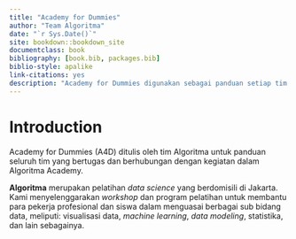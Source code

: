 ```yaml
--- 
title: "Academy for Dummies"
author: "Team Algoritma"
date: "`r Sys.Date()`"
site: bookdown::bookdown_site
documentclass: book
bibliography: [book.bib, packages.bib]
biblio-style: apalike
link-citations: yes
description: "Academy for Dummies digunakan sebagai panduan setiap tim yang bertugas pada Algoritma Academy."
---
```


# Introduction

Academy for Dummies (A4D) ditulis oleh tim Algoritma untuk panduan seluruh tim yang bertugas dan berhubungan dengan kegiatan dalam Algoritma Academy.

**Algoritma** merupakan pelatihan *data science* yang berdomisili di Jakarta. Kami menyelenggarakan *workshop* dan program pelatihan untuk membantu para pekerja profesional dan siswa dalam menguasai berbagai sub bidang data, meliputi: visualisasi data, *machine learning*, *data modeling*, statistika, dan lain sebagainya.

